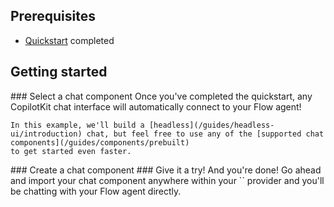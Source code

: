 
## Prerequisites
- [Quickstart](/guides/getting-started/quickstart/crewai) completed

## Getting started

<Steps>
  <Step>
    ### Select a chat component
    Once you've completed the quickstart, any CopilotKit chat interface will automatically connect to your Flow agent!

    In this example, we'll build a [headless](/guides/headless-ui/introduction) chat, but feel free to use any of the [supported chat components](/guides/components/prebuilt)
    to get started even faster.
  </Step>
  <Step>
    ### Create a chat component
    <ChatSnippet components={props.components} />

  </Step>
  <Step>
    ### Give it a try!
    And you're done! Go ahead and import your chat component anywhere within your `<CopilotKit>` provider
    and you'll be chatting with your Flow agent directly.
  </Step>
</Steps>